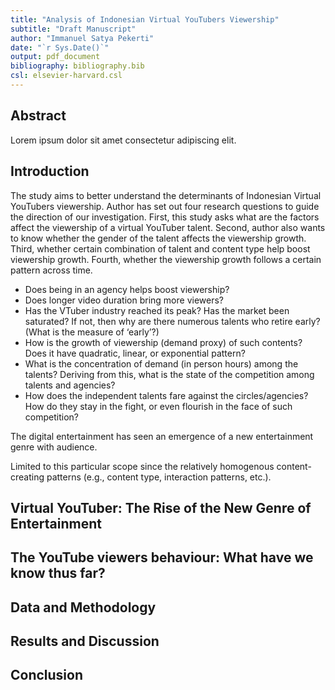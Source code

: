 ```yaml
---
title: "Analysis of Indonesian Virtual YouTubers Viewership"
subtitle: "Draft Manuscript"
author: "Immanuel Satya Pekerti"
date: "`r Sys.Date()`"
output: pdf_document
bibliography: bibliography.bib
csl: elsevier-harvard.csl
---
```


## Abstract

Lorem ipsum dolor sit amet consectetur adipiscing elit.

## Introduction
<!-- Research objective -->
The study aims to better understand the determinants of Indonesian Virtual YouTubers viewership.
<!-- Research questions -->
Author has set out four research questions to guide the direction of our investigation.
First, this study asks what are the factors affect the viewership of a virtual YouTuber talent.
Second, author also wants to know whether the gender of the talent affects the viewership growth.
Third, whether certain combination of talent and content type help boost viewership growth.
Fourth, whether the viewership growth follows a certain pattern across time.

- Does being in an agency helps boost viewership?
- Does longer video duration bring more viewers?
- Has the VTuber industry reached its peak? Has the market been saturated?
If not, then why are there numerous talents who retire early? (What is the measure of 'early'?)
- How is the growth of viewership (demand proxy) of such contents? Does it have quadratic, linear, or exponential pattern?
- What is the concentration of demand (in person hours) among the talents? Deriving from this, what is the state of the competition among talents and agencies?
- How does the independent talents fare against the circles/agencies? How do they stay in the fight, or even flourish in the face of such competition?

<!-- Background -->
The digital entertainment has seen an emergence of a new entertainment genre with audience.

<!-- Urgency and importance -->

<!-- Scope and limitation -->
Limited to this particular scope since the relatively homogenous content-creating patterns (e.g., content type, interaction patterns, etc.).

<!-- Brief results -->

## Virtual YouTuber: The Rise of the New Genre of Entertainment

## The YouTube viewers behaviour: What have we know thus far?

## Data and Methodology

## Results and Discussion

## Conclusion
